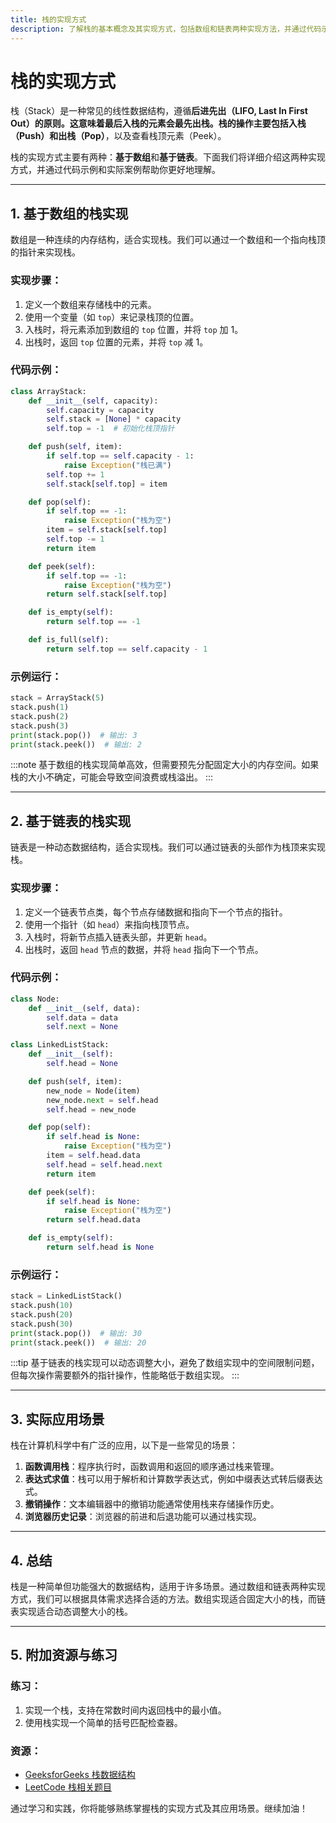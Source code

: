 ```yaml
---
title: 栈的实现方式
description: 了解栈的基本概念及其实现方式，包括数组和链表两种实现方法，并通过代码示例和实际案例帮助初学者掌握栈的应用。
---
```


# 栈的实现方式

栈（Stack）是一种常见的线性数据结构，遵循**后进先出（LIFO, Last In First Out）**的原则。这意味着最后入栈的元素会最先出栈。栈的操作主要包括**入栈（Push）**和**出栈（Pop）**，以及查看栈顶元素（Peek）。

栈的实现方式主要有两种：**基于数组**和**基于链表**。下面我们将详细介绍这两种实现方式，并通过代码示例和实际案例帮助你更好地理解。

---

## 1. 基于数组的栈实现

数组是一种连续的内存结构，适合实现栈。我们可以通过一个数组和一个指向栈顶的指针来实现栈。

### 实现步骤：
1. 定义一个数组来存储栈中的元素。
2. 使用一个变量（如 `top`）来记录栈顶的位置。
3. 入栈时，将元素添加到数组的 `top` 位置，并将 `top` 加 1。
4. 出栈时，返回 `top` 位置的元素，并将 `top` 减 1。

### 代码示例：
```python
class ArrayStack:
    def __init__(self, capacity):
        self.capacity = capacity
        self.stack = [None] * capacity
        self.top = -1  # 初始化栈顶指针

    def push(self, item):
        if self.top == self.capacity - 1:
            raise Exception("栈已满")
        self.top += 1
        self.stack[self.top] = item

    def pop(self):
        if self.top == -1:
            raise Exception("栈为空")
        item = self.stack[self.top]
        self.top -= 1
        return item

    def peek(self):
        if self.top == -1:
            raise Exception("栈为空")
        return self.stack[self.top]

    def is_empty(self):
        return self.top == -1

    def is_full(self):
        return self.top == self.capacity - 1
```

### 示例运行：
```python
stack = ArrayStack(5)
stack.push(1)
stack.push(2)
stack.push(3)
print(stack.pop())  # 输出: 3
print(stack.peek())  # 输出: 2
```

:::note
基于数组的栈实现简单高效，但需要预先分配固定大小的内存空间。如果栈的大小不确定，可能会导致空间浪费或栈溢出。
:::

---

## 2. 基于链表的栈实现

链表是一种动态数据结构，适合实现栈。我们可以通过链表的头部作为栈顶来实现栈。

### 实现步骤：
1. 定义一个链表节点类，每个节点存储数据和指向下一个节点的指针。
2. 使用一个指针（如 `head`）来指向栈顶节点。
3. 入栈时，将新节点插入链表头部，并更新 `head`。
4. 出栈时，返回 `head` 节点的数据，并将 `head` 指向下一个节点。

### 代码示例：
```python
class Node:
    def __init__(self, data):
        self.data = data
        self.next = None

class LinkedListStack:
    def __init__(self):
        self.head = None

    def push(self, item):
        new_node = Node(item)
        new_node.next = self.head
        self.head = new_node

    def pop(self):
        if self.head is None:
            raise Exception("栈为空")
        item = self.head.data
        self.head = self.head.next
        return item

    def peek(self):
        if self.head is None:
            raise Exception("栈为空")
        return self.head.data

    def is_empty(self):
        return self.head is None
```

### 示例运行：
```python
stack = LinkedListStack()
stack.push(10)
stack.push(20)
stack.push(30)
print(stack.pop())  # 输出: 30
print(stack.peek())  # 输出: 20
```

:::tip
基于链表的栈实现可以动态调整大小，避免了数组实现中的空间限制问题，但每次操作需要额外的指针操作，性能略低于数组实现。
:::

---

## 3. 实际应用场景

栈在计算机科学中有广泛的应用，以下是一些常见的场景：

1. **函数调用栈**：程序执行时，函数调用和返回的顺序通过栈来管理。
2. **表达式求值**：栈可以用于解析和计算数学表达式，例如中缀表达式转后缀表达式。
3. **撤销操作**：文本编辑器中的撤销功能通常使用栈来存储操作历史。
4. **浏览器历史记录**：浏览器的前进和后退功能可以通过栈实现。

---

## 4. 总结

栈是一种简单但功能强大的数据结构，适用于许多场景。通过数组和链表两种实现方式，我们可以根据具体需求选择合适的方法。数组实现适合固定大小的栈，而链表实现适合动态调整大小的栈。

---

## 5. 附加资源与练习

### 练习：
1. 实现一个栈，支持在常数时间内返回栈中的最小值。
2. 使用栈实现一个简单的括号匹配检查器。

### 资源：
- [GeeksforGeeks 栈数据结构](https://www.geeksforgeeks.org/stack-data-structure/)
- [LeetCode 栈相关题目](https://leetcode.com/tag/stack/)

通过学习和实践，你将能够熟练掌握栈的实现方式及其应用场景。继续加油！